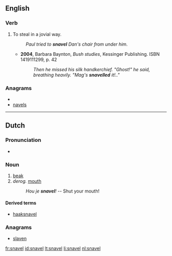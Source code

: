 ==English==

===Verb===
{{en-verb|snavels|snavelling|snavelled}}

# {{Australian}} To steal in a jovial way. 
#:''Paul tried to '''snavel''' Dan's chair from under him.''
#*'''2004''', Barbara Baynton, ''Bush studies'', Kessinger Publishing. ISBN 1419111299, p. 42
#*:''Then he missed his silk handkerchief. "Ghost!" he said, breathing heavily. "Mag's '''snavelled''' it!.."''  

===Anagrams===
* {{alphagram|aelnsv}}
* [[navels#English|navels]]

----

==Dutch==
{{wikipedia|lang=nl}}

===Pronunciation===
* {{audio|Nl-snavel.ogg|Audio}}

===Noun===
{{infl|nl|noun|g=m|plural|snavels}}

# [[beak]]
# ''derog.'' [[mouth]]
#: ''Hou je '''snavel'''!'' -- Shut your mouth!

====Derived terms====
* [[haaksnavel]]

===Anagrams===
* [[slaven#Dutch|slaven]]

[[fr:snavel]]
[[id:snavel]]
[[lt:snavel]]
[[li:snavel]]
[[nl:snavel]]